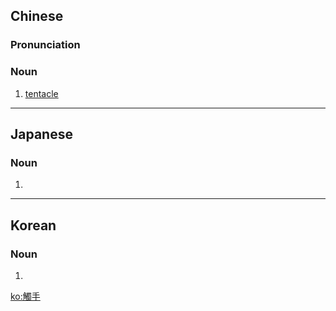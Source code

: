 {{also|触手}}
==Chinese==
{{zh-forms|s=触手}}
{{wikipedia|lang=zh}}

===Pronunciation===
{{zh-pron
|m=chùshǒu,tl=y
|c=zuk1 sau2
|cat=n
}}

===Noun===
{{zh-noun}}

# {{lb|zh|zoology}} [[tentacle]] {{gloss|elongated, boneless, flexible appendage}}

----

==Japanese==
{{ja-kanjitab|しょく|しゅ|yomi=o}}

===Noun===
{{ja-noun|shin=触手|しょくしゅ}}

# {{kyujitai spelling of|触手}}

----

==Korean==
{{ko-hanjatab}}

===Noun===
{{ko-noun|hangeul=촉수}}

# {{hanja form of|촉수|[[tentacle]]}}

[[ko:觸手]]